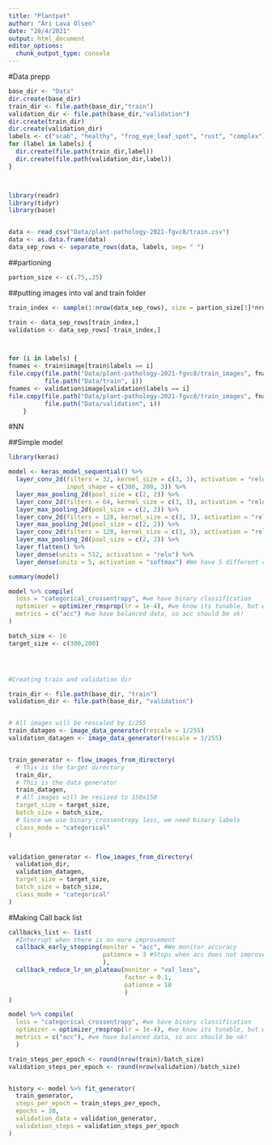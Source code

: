 ```yaml
---
title: "Plantpat"
author: "Ári Lava Olsen"
date: "28/4/2021"
output: html_document
editor_options: 
  chunk_output_type: console
---
```


#Data prepp

```r

base_dir <- "Data"
dir.create(base_dir)
train_dir <- file.path(base_dir,"train")
validation_dir <- file.path(base_dir,"validation")
dir.create(train_dir)
dir.create(validation_dir)
labels <- c("scab", "healthy", "frog_eye_leaf_spot", "rust", "complex")
for (label in labels) {
  dir.create(file.path(train_dir,label))
  dir.create(file.path(validation_dir,label))
}




```



```r
library(readr)
library(tidyr)
library(base)


data <- read_csv("Data/plant-pathology-2021-fgvc8/train.csv")
data <- as.data.frame(data)
data_sep_rows <- separate_rows(data, labels, sep= " ")
```

##partioning

```r
partion_size <- c(.75,.25)
```

##putting images into val and train folder

```r
train_index <- sample(1:nrow(data_sep_rows), size = partion_size[1]*nrow(data_sep_rows))

train <- data_sep_rows[train_index,]
validation <- data_sep_rows[-train_index,]



for (i in labels) {
fnames <- train$image[train$labels == i]
file.copy(file.path("Data/plant-pathology-2021-fgvc8/train_images", fnames),
          file.path("Data/train", i))
fnames <- validation$image[validation$labels == i]
file.copy(file.path("Data/plant-pathology-2021-fgvc8/train_images", fnames),
          file.path("Data/validation", i)) 
    }

```


#NN



##Simple model

```r

library(keras)

model <- keras_model_sequential() %>% 
  layer_conv_2d(filters = 32, kernel_size = c(3, 3), activation = "relu", 
                input_shape = c(300, 200, 3)) %>% 
  layer_max_pooling_2d(pool_size = c(2, 2)) %>% 
  layer_conv_2d(filters = 64, kernel_size = c(3, 3), activation = "relu") %>% 
  layer_max_pooling_2d(pool_size = c(2, 2)) %>% 
  layer_conv_2d(filters = 128, kernel_size = c(3, 3), activation = "relu") %>% 
  layer_max_pooling_2d(pool_size = c(2, 2)) %>% 
  layer_conv_2d(filters = 128, kernel_size = c(3, 3), activation = "relu") %>% 
  layer_max_pooling_2d(pool_size = c(2, 2)) %>% 
  layer_flatten() %>% 
  layer_dense(units = 512, activation = "relu") %>% 
  layer_dense(units = 5, activation = "softmax") #We have 5 different categories

```



```r
summary(model)
```


```r
model %>% compile(
  loss = "categorical_crossentropy", #we have binary classification
  optimizer = optimizer_rmsprop(lr = 1e-4), #we know its tunable, but we start at some place"
  metrics = c("acc") #we have balanced data, so acc should be ok!
)
```




```r
batch_size <- 16
target_size <- c(300,200)




#Creating train and validation dir

train_dir <- file.path(base_dir, "train")
validation_dir <- file.path(base_dir, "validation")


# All images will be rescaled by 1/255
train_datagen <- image_data_generator(rescale = 1/255)
validation_datagen <- image_data_generator(rescale = 1/255)


train_generator <- flow_images_from_directory(
  # This is the target directory
  train_dir,
  # This is the data generator
  train_datagen,
  # All images will be resized to 150x150
  target_size = target_size,
  batch_size = batch_size,
  # Since we use binary_crossentropy loss, we need binary labels
  class_mode = "categorical"
)


validation_generator <- flow_images_from_directory(
  validation_dir,
  validation_datagen,
  target_size = target_size,
  batch_size = batch_size,
  class_mode = "categorical"
)
```

#Making Call back list

```r
callbacks_list <- list(
  #Interrupt when there is no more improvement
  callback_early_stopping(monitor = "acc", #We monitor accuracy
                          patience = 3 #Stops when acc does not improve over more than 1 epoch
                          ),
  callback_reduce_lr_on_plateau(monitor = "val_loss",
                                factor = 0.1,
                                patience = 10
                                )
)
```





```r
model %>% compile(
  loss = "categorical_crossentropy", #we have binary classification
  optimizer = optimizer_rmsprop(lr = 1e-4), #we know its tunable, but we start at some place"
  metrics = c("acc"), #we have balanced data, so acc should be ok!
  )

```




```r

train_steps_per_epoch <- round(nrow(train)/batch_size)
validation_steps_per_epoch <- round(nrow(validation)/batch_size)


history <- model %>% fit_generator(
  train_generator,
  steps_per_epoch = train_steps_per_epoch,
  epochs = 30,
  validation_data = validation_generator,
  validation_steps = validation_steps_per_epoch
)
```





